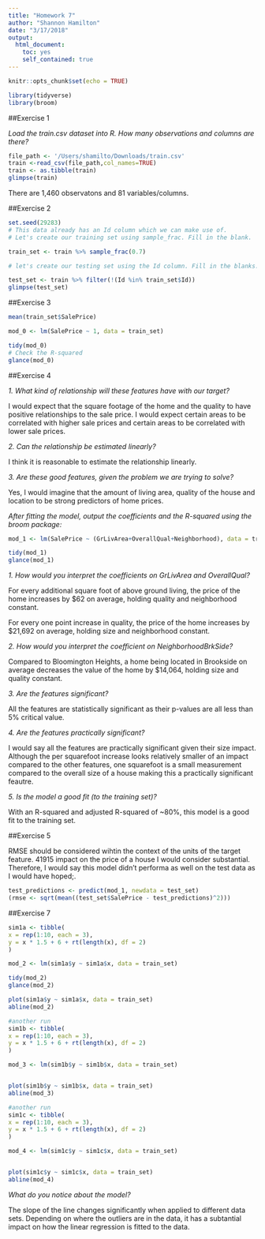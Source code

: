 ```yaml
---
title: "Homework 7"
author: "Shannon Hamilton"
date: "3/17/2018"
output: 
  html_document: 
    toc: yes
    self_contained: true
---
```

```r
knitr::opts_chunk$set(echo = TRUE)
```

```r
library(tidyverse)
library(broom)
```


##Exercise 1

<i>Load the train.csv dataset into R. How many observations and columns are there?</i><p></p>

```r
file_path <- '/Users/shamilto/Downloads/train.csv'
train <-read_csv(file_path,col_names=TRUE)
train <- as.tibble(train)
glimpse(train)

```

<p>There are 1,460 observatons and 81 variables/columns. </p>

##Exercise 2

```r
set.seed(29283)
# This data already has an Id column which we can make use of.
# Let's create our training set using sample_frac. Fill in the blank.

train_set <- train %>% sample_frac(0.7)

# let's create our testing set using the Id column. Fill in the blanks.

test_set <- train %>% filter(!(Id %in% train_set$Id))
glimpse(test_set)
```

##Exercise 3

```r

mean(train_set$SalePrice)

mod_0 <- lm(SalePrice ~ 1, data = train_set)

tidy(mod_0)
# Check the R-squared
glance(mod_0)
```

##Exercise 4

<i>1. What kind of relationship will these features have with our target?</i><p></p>

<p>I would expect that the square footage of the home and the quality to have positive relationships to the sale price. I would expect certain areas to be correlated with higher sale prices and certain areas to be correlated with lower sale prices.</p>

<i>2. Can the relationship be estimated linearly?</i><p></p>

<p>I think it is reasonable to estimate the relationship linearly. </p>


<i>3. Are these good features, given the problem we are trying to solve?</i><p></p>

<p> Yes, I would imagine that the amount of living area, quality of the house and location to be strong predictors of home prices. </p>

<i>After fitting the model, output the coefficients and the R-squared using the broom package:</i><p></p>

```r

mod_1 <- lm(SalePrice ~ (GrLivArea+OverallQual+Neighborhood), data = train_set)

tidy(mod_1)
glance(mod_1)

```

<i>1. How would you interpret the coefficients on GrLivArea and OverallQual?</i><p></p>

<p>For every additional square foot of above ground living, the price of the home increases by $62 on average, holding quality and neighborhood constant.</p>
<p>For every one point increase in quality, the price of the home increases by $21,692 on average, holding size and neighborhood constant.</p>

<i>2. How would you interpret the coefficient on NeighborhoodBrkSide?</i><p></p>

<p>Compared to Bloomington Heights, a home being located in Brookside on average decreases the value of the home by $14,064, holding size and quality constant.</p>

<i>3. Are the features significant?</i><p></p>

<p>All the features are statistically significant as their p-values are all less than 5% critical value.</p>

<i>4. Are the features practically significant?</i><p></p>

<p>I would say all the features are practically significant given their size impact. Although the per squarefoot increase looks relatively smaller of an impact compared to the other features, one squarefoot is a small measurement compared to the overall size of a house making this a practically significant feautre.</p>

<i>5. Is the model a good fit (to the training set)?</i><p></p>

<p>With an R-squared and adjusted R-squared of ~80%, this model is a good fit to the training set. </p>


##Exercise 5

<p>RMSE should be considered wihtin the context of the units of the target feature. 41915 impact on the price of a house I would consider substantial. Therefore, I would say this model didn't performa as well on the test data as I would have hoped;. </p>

```r

test_predictions <- predict(mod_1, newdata = test_set)
(rmse <- sqrt(mean((test_set$SalePrice - test_predictions)^2)))

```
##Exercise 7

```r

sim1a <- tibble(
x = rep(1:10, each = 3),
y = x * 1.5 + 6 + rt(length(x), df = 2)
)

mod_2 <- lm(sim1a$y ~ sim1a$x, data = train_set)

tidy(mod_2)
glance(mod_2)

plot(sim1a$y ~ sim1a$x, data = train_set)
abline(mod_2)

#another run
sim1b <- tibble(
x = rep(1:10, each = 3),
y = x * 1.5 + 6 + rt(length(x), df = 2)
)

mod_3 <- lm(sim1b$y ~ sim1b$x, data = train_set)


plot(sim1b$y ~ sim1b$x, data = train_set)
abline(mod_3)

#another run
sim1c <- tibble(
x = rep(1:10, each = 3),
y = x * 1.5 + 6 + rt(length(x), df = 2)
)

mod_4 <- lm(sim1c$y ~ sim1c$x, data = train_set)


plot(sim1c$y ~ sim1c$x, data = train_set)
abline(mod_4)

```
<p></p><i>What do you notice about the model?</i><p></p>

<p>The slope of the line changes significantly when applied to different data sets. Depending on where the outliers are in the data, it has a subtantial impact on how the linear regression is fitted to the data.  </p>
